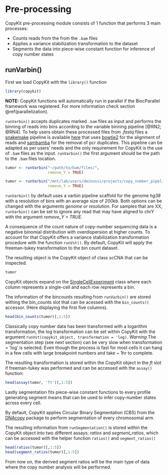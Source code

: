 # Pre-processing 

CopyKit pre-processing module consists of 1 function that performs 3 main processes: 

- Counts reads from the from the `.bam` files
- Applies a variance stabilization transformation to the dataset
- Segments the data into piece-wise constant function for inference of copy number states

## runVarbin()

First we load CopyKit with the `library()` function
```r
library(copykit)
```

**NOTE:** CopyKit functions will automatically run in parallel if the BiocParallel framework was registered. For more information check section \@ref(parallelization).

`runVarbin()` accepts duplicates marked `.bam` files as input and performs the binning of reads into bins according to the variable binning pipeline [@RN2; @RN4]. To help users obtain these processed files from *.fastq* files a [snakemake](https://snakemake.readthedocs.io/en/stable/)
 pipeline is available [here]() that uses [bowtie2](https://snakemake.readthedocs.io/en/stable/) for the alignment of reads and [sambamba](https://lomereiter.github.io/sambamba/) for the removal of pcr duplicates. This pipeline can be adapted as per users' needs and the only requirement for CopyKit is the use of `.bam` files as the input. `runVarbin()` the first argument should be the path to the `.bam` files location.
 
```r
tumor <- runVarbin("~/path/to/bam/files/", 
                   remove_Y = TRUE)
``` 
 
```r
tumor <- runVarbin("/mnt/lab/users/dminussi/projects/copy_number_pipeline_hg38/test_tumor_data/PMTC6/marked/", 
                   remove_Y = TRUE)
```
 
`runVarbin()` by default uses a varbin pipeline scaffold for the genome *hg38* with a resolution of bins with an average size of *200kb*. Both options can be changed with the arguments *genome* or *resolution*. For samples that are XX, `runVarbin()` can be set to ignore any read that may have aligned to chrY with the argument *remove_Y = TRUE*.

A consequence of the count nature of copy-number sequencing data is a negative binomial distribution with overdispersion at higher counts. To account for that CopyKit offers a variance stabilization transformation procedure with the function `runVst()`. By default, CopyKit will apply the freeman-tukey transformation to the bin count dataset.

The resulting object is the CopyKit object of class scCNA that can be inspected.
```r
tumor
```

CopyKit objects expand on the [SingleCellExperiment](https://bioconductor.org/packages/devel/bioc/vignettes/SingleCellExperiment/inst/doc/intro.html) class where each column represents a single-cell and each row represents a bin. 

The information of the bincounts resulting from `runVarbin()` are stored withing the bin_counts slot that can be acessed with the `bin_counts()` accessor. (Here displaying the first five columns).
```r
head(bin_counts(tumor)[,1:5])
```

Classically copy number data has been transformed with a logarithm transformation, the log transformation can be set within CopyKit with the argument `runVst(copykit_object, transformation = 'log)`. *Warning* The segmentation step (see next section) can be very slow when transformation = 'log' is selected. Even though the process is fast for most cells it can hang in a few cells with large breakpoint numbers and take ~ 1hr to complete.

The resulting transformation is stored within the CopyKit object in the *ft* slot if freeman-tukey was performed and can be accessed with the `assay()` function:
```r
head(assay(tumor, 'ft')[,1:5])
```

Lastly segmentation fits piece-wise constant functions to every profile generating segment means that can be used to infer copy-number states across every cell.

By default, CopyKit applies Circular Binary Segmentation (CBS) from the [DNAcopy](https://bioconductor.org/packages/release/bioc/html/DNAcopy.html) package to perform segmentation of every chromosomal arm.

The resulting information from `runSegmentation()` is stored within the CopyKit object into two different assays: *ratios* and *segment_ratios*, which can be accessed with the helper function `ratios()` and `segment_ratios()`
```r
head(ratios(tumor)[,1:5])
head(segment_ratios(tumor)[,1:5])
```

From now on, the derived segment ratios will be the main type of data where the copy number analysis will be performed.







 
 
